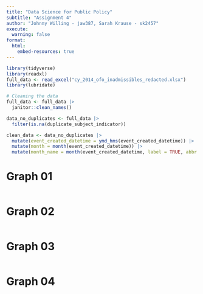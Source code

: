 ```yaml
---
title: "Data Science for Public Policy"
subtitle: "Assignment 4"
author: "Johnny Willing - jaw387, Sarah Krause - sk2457"
execute:
  warning: false
format:
  html:
    embed-resources: true
---
```



```r
library(tidyverse)
library(readxl)
full_data <- read_excel("cy_2014_ofo_inadmissibles_redacted.xlsx")
library(lubridate)
```
```r
# Cleaning the data
full_data <- full_data |>
  janitor::clean_names()

data_no_duplicates <- full_data |>
  filter(is.na(duplicate_subject_indicator))

clean_data <- data_no_duplicates |>
  mutate(event_created_datetime = ymd_hms(event_created_datetime)) |>
  mutate(month = month(event_created_datetime)) |>
  mutate(month_name = month(event_created_datetime, label = TRUE, abbr = FALSE))
```

# Graph 01

```r


```

# Graph 02

```r


```

# Graph 03

```r


```

# Graph 04

```r


```

